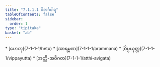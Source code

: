 ```yaml
---
title: "7.1.1.1 ဝိဘင်္ဂဝါရ"
tableOfContents: false
sidebar:
  order: 1
type: "tipitaka"
basket: "ab"
---
```



<DynamicBreadcrumb />



<TableOfContents>
* [ဟေတု](7-1-1-1/hetu)
* [အာရမ္မဏ](7-1-1-1/arammana)
* [ဝိပ္ပယုတ္တ](7-1-1-1/vippayutta)
* [အတ္ထိ-အဝိဂတ](7-1-1-1/atthi-avigata)
</TableOfContents>